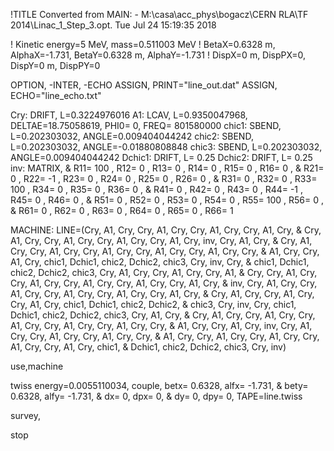 !TITLE Converted from MAIN: - M:\casa\acc_phys\bogacz\CERN RLA\TF  2014\Linac_1_Step_3.opt.  Tue Jul 24 15:19:35 2018

!  Kinetic energy=5 MeV, mass=0.511003 MeV
!  BetaX=0.6328 m,  AlphaX=-1.731,  BetaY=0.6328 m,  AlphaY=-1.731 
!  DispX=0 m,  DispPX=0,  DispY=0 m,  DispPY=0 

OPTION, -INTER, -ECHO
ASSIGN, PRINT="line_out.dat"
ASSIGN, ECHO="line_echo.txt"

Cry: DRIFT, L=0.3224976016 
A1: LCAV, L=0.9350047968, DELTAE=18.75058619, PHI0=         0, FREQ= 801580000
chic1: SBEND,  L=0.202303032,  ANGLE=0.009404044242
chic2: SBEND,  L=0.202303032,  ANGLE=-0.01880808848
chic3: SBEND,  L=0.202303032,  ANGLE=0.009404044242
Dchic1: DRIFT, L=      0.25 
Dchic2: DRIFT, L=      0.25 
inv: MATRIX, & 
R11=       100 ,  R12=         0 ,  R13=         0 ,  R14=         0 ,  R15=         0 ,  R16=         0 ,   & 
R21=         0 ,  R22=        -1 ,  R23=         0 ,  R24=         0 ,  R25=         0 ,  R26=         0 ,   & 
R31=         0 ,  R32=         0 ,  R33=       100 ,  R34=         0 ,  R35=         0 ,  R36=         0 ,   & 
R41=         0 ,  R42=         0 ,  R43=         0 ,  R44=        -1 ,  R45=         0 ,  R46=         0 ,   & 
R51=         0 ,  R52=         0 ,  R53=         0 ,  R54=         0 ,  R55=       100 ,  R56=         0 ,   & 
R61=         0 ,  R62=         0 ,  R63=         0 ,  R64=         0 ,  R65=         0 ,  R66=         1 

MACHINE: LINE=(Cry, A1, Cry, Cry, A1, Cry, Cry, A1, Cry, Cry, A1, Cry,  &
Cry, A1, Cry, Cry, A1, Cry, Cry, A1, Cry, Cry, A1, Cry, inv, Cry, A1, Cry,  &
Cry, A1, Cry, Cry, A1, Cry, Cry, A1, Cry, Cry, A1, Cry, Cry, A1, Cry, Cry,  &
A1, Cry, Cry, A1, Cry, chic1, Dchic1, chic2, Dchic2, chic3, Cry, inv, Cry,  &
chic1, Dchic1, chic2, Dchic2, chic3, Cry, A1, Cry, Cry, A1, Cry, Cry, A1,  &
Cry, Cry, A1, Cry, Cry, A1, Cry, Cry, A1, Cry, Cry, A1, Cry, Cry, A1, Cry,  &
inv, Cry, A1, Cry, Cry, A1, Cry, Cry, A1, Cry, Cry, A1, Cry, Cry, A1, Cry,  &
Cry, A1, Cry, Cry, A1, Cry, Cry, A1, Cry, chic1, Dchic1, chic2, Dchic2,  &
chic3, Cry, inv, Cry, chic1, Dchic1, chic2, Dchic2, chic3, Cry, A1, Cry,  &
Cry, A1, Cry, Cry, A1, Cry, Cry, A1, Cry, Cry, A1, Cry, Cry, A1, Cry, Cry,  &
A1, Cry, Cry, A1, Cry, inv, Cry, A1, Cry, Cry, A1, Cry, Cry, A1, Cry, Cry,  &
A1, Cry, Cry, A1, Cry, Cry, A1, Cry, Cry, A1, Cry, Cry, A1, Cry, chic1,  &
Dchic1, chic2, Dchic2, chic3, Cry, inv)

use,machine

twiss energy=0.0055110034, couple, betx=    0.6328, alfx=    -1.731, &
     bety=    0.6328, alfy=    -1.731, &
     dx=         0, dpx=         0, &
     dy=         0, dpy=         0, TAPE=line.twiss 

survey,

stop
